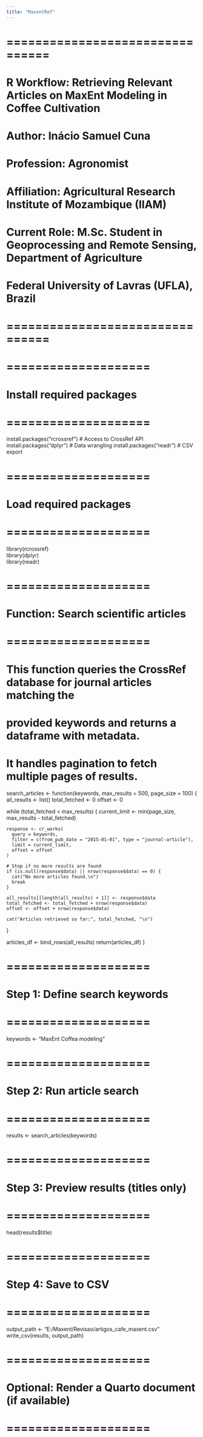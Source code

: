 ```yaml
---
title: "MaxentRef"
---
```


# ================================

# R Workflow: Retrieving Relevant Articles on MaxEnt Modeling in Coffee Cultivation

# Author: Inácio Samuel Cuna

# Profession: Agronomist

# Affiliation: Agricultural Research Institute of Mozambique (IIAM)

# Current Role: M.Sc. Student in Geoprocessing and Remote Sensing, Department of Agriculture

# Federal University of Lavras (UFLA), Brazil

# ================================

# 

# ====================

# Install required packages

# ====================

install.packages("rcrossref") \# Access to CrossRef API install.packages("dplyr") \# Data wrangling install.packages("readr") \# CSV export

# ====================

# Load required packages

# ====================

library(rcrossref)\
library(dplyr)\
library(readr)

# ====================

# Function: Search scientific articles

# ====================

# This function queries the CrossRef database for journal articles matching the

# provided keywords and returns a dataframe with metadata.

# It handles pagination to fetch multiple pages of results.

search_articles \<- function(keywords, max_results = 500, page_size = 100) { all_results \<- list() total_fetched \<- 0 offset \<- 0

while (total_fetched \< max_results) { current_limit \<- min(page_size, max_results - total_fetched)

```         
response <- cr_works(
  query = keywords,
  filter = c(from_pub_date = "2015-01-01", type = "journal-article"),
  limit = current_limit,
  offset = offset
)

# Stop if no more results are found
if (is.null(response$data) || nrow(response$data) == 0) {
  cat("No more articles found.\n")
  break
}

all_results[[length(all_results) + 1]] <- response$data
total_fetched <- total_fetched + nrow(response$data)
offset <- offset + nrow(response$data)

cat("Articles retrieved so far:", total_fetched, "\n")
```

}

articles_df \<- bind_rows(all_results) return(articles_df) }

# ====================

# Step 1: Define search keywords

# ====================

keywords \<- "MaxEnt Coffea modeling"

# ====================

# Step 2: Run article search

# ====================

results \<- search_articles(keywords)

# ====================

# Step 3: Preview results (titles only)

# ====================

head(results\$title)

# ====================

# Step 4: Save to CSV

# ====================

output_path \<- "E:/Maxent/Revisao/artigos_cafe_maxent.csv" write_csv(results, output_path)

# ====================

# Optional: Render a Quarto document (if available)

# ====================

# 
